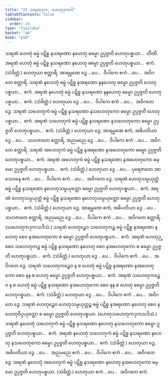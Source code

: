 ```yaml
---
title: "25 သရဏဒုက, ဟေတုဒုကာဒိ"
tableOfContents: false
sidebar:
  order: 26
type: "tipitaka"
basket: "ab"
book: "p18"
---
```



<DynamicBreadcrumb />

<Division number="84" book="p18" e="ch" v="40" p="323">

<Paragraph number="194" book="p18">
သရဏံ ဟေတုံ ဓမ္မံ ပဋိစ္စ နသရဏော နဟေတု ဓမ္မော ဥပ္ပဇ္ဇတိ ဟေတုပစ္စယာ…  တီဏိ.
</Paragraph>

<Paragraph number="195" book="p18">
အရဏံ ဟေတုံ ဓမ္မံ ပဋိစ္စ နသရဏော နဟေတု ဓမ္မော ဥပ္ပဇ္ဇတိ ဟေတုပစ္စယာ…  ဧကံ. (သံခိတ္တံ.) ဟေတုယာ စတ္တာရိ, အာရမ္မဏေ ဒွေ …ပေ…  ဝိပါကေ ဧကံ …ပေ…  အဝိဂတေ စတ္တာရိ.
</Paragraph>

<Paragraph number="196" book="p18">
သရဏံ နဟေတုံ ဓမ္မံ ပဋိစ္စ နအရဏော နနဟေတု ဓမ္မော ဥပ္ပဇ္ဇတိ ဟေတုပစ္စယာ…  ဧကံ.
</Paragraph>

<Paragraph number="197" book="p18">
အရဏံ နဟေတုံ ဓမ္မံ ပဋိစ္စ နသရဏော နနဟေတု ဓမ္မော ဥပ္ပဇ္ဇတိ ဟေတုပစ္စယာ…  ဧကံ. (သံခိတ္တံ.) ဟေတုယာ ဒွေ …ပေ…  ဝိပါကေ ဧကံ …ပေ…  အဝိဂတေ ဒွေ.
</Paragraph>

</Division>
<Division number="85" book="p18" e="ch" v="40" p="323">

<Paragraph number="198" book="p18">
သရဏံ သဟေတုကံ ဓမ္မံ ပဋိစ္စ နသရဏော နသဟေတုကော ဓမ္မော ဥပ္ပဇ္ဇတိ ဟေတုပစ္စယာ…  ဧကံ.
</Paragraph>

<Paragraph number="199" book="p18">
အရဏံ သဟေတုကံ ဓမ္မံ ပဋိစ္စ နသရဏော နသဟေတုကော ဓမ္မော ဥပ္ပဇ္ဇတိ ဟေတုပစ္စယာ…  ဧကံ. (သံခိတ္တံ.) ဟေတုယာ ဒွေ, အာရမ္မဏေ ဧကံ, အဓိပတိယာ ဒွေ …ပေ…  သဟဇာတေ စတ္တာရိ, အညမညေ ဒွေ …ပေ…  ဝိပါကေ ဧကံ …ပေ…  အဝိဂတေ စတ္တာရိ.
</Paragraph>

<Paragraph number="200" book="p18">
သရဏံ အဟေတုကံ ဓမ္မံ ပဋိစ္စ နအရဏော နအဟေတုကော ဓမ္မော ဥပ္ပဇ္ဇတိ ဟေတုပစ္စယာ…  ဧကံ.
</Paragraph>

<Paragraph number="201" book="p18">
အရဏံ အဟေတုကံ ဓမ္မံ ပဋိစ္စ နသရဏော နအဟေတုကော ဓမ္မော ဥပ္ပဇ္ဇတိ ဟေတုပစ္စယာ…  ဧကံ. (သံခိတ္တံ.) ဟေတုယာ ဒွေ …ပေ…  ပုရေဇာတေ အာသေဝနေ ဧကံ …ပေ…  ဝိပါကေ ဧကံ …ပေ…  အဝိဂတေ ဒွေ.
</Paragraph>

</Division>
<Division number="86" book="p18" e="ch" v="40" p="324">

<Paragraph number="202" book="p18">
သရဏံ ဟေတုသမ္ပယုတ္တံ ဓမ္မံ ပဋိစ္စ နသရဏော နဟေတုသမ္ပယုတ္တော ဓမ္မော ဥပ္ပဇ္ဇတိ ဟေတုပစ္စယာ…  ဧကံ. အရဏံ ဟေတုသမ္ပယုတ္တံ ဓမ္မံ ပဋိစ္စ နသရဏော နဟေတုသမ္ပယုတ္တော ဓမ္မော ဥပ္ပဇ္ဇတိ ဟေတုပစ္စယာ…  ဧကံ. (သံခိတ္တံ.)
</Paragraph>

<Paragraph number="203" book="p18">
ဟေတုယာ ဒွေ, အာရမ္မဏေ ဧကံ, အဓိပတိယာ ဒွေ …ပေ…  သဟဇာတေ စတ္တာရိ, အညမညေ ဒွေ …ပေ…  ဝိပါကေ ဧကံ …ပေ…  အဝိဂတေ စတ္တာရိ. (သဟေတုကဒုကသဒိသံ.)
</Paragraph>

</Division>
<Division number="87" book="p18" e="ch" v="40" p="324">

<Paragraph number="204" book="p18">
သရဏံ ဟေတုဉ္စေဝ သဟေတုကဉ္စ ဓမ္မံ ပဋိစ္စ နအရဏော နဟေတု စေဝ နအဟေတုကော စ ဓမ္မော ဥပ္ပဇ္ဇတိ ဟေတုပစ္စယာ…  ဧကံ.
</Paragraph>

<Paragraph number="205" book="p18">
အရဏံ ဟေတုဉ္စေဝ သဟေတုကဉ္စ ဓမ္မံ ပဋိစ္စ နသရဏော နဟေတု စေဝ နအဟေတုကော စ ဓမ္မော ဥပ္ပဇ္ဇတိ ဟေတုပစ္စယာ…  ဧကံ. (သံခိတ္တံ.) ဟေတုယာ ဒွေ …ပေ…  ဝိပါကေ ဧကံ …ပေ…  အဝိဂတေ ဒွေ.
</Paragraph>

<Paragraph number="206" book="p18">
သရဏံ သဟေတုကဉ္စေဝ န စ ဟေတုံ ဓမ္မံ ပဋိစ္စ နအရဏော နအဟေတုကော စေဝ နန စ ဟေတု ဓမ္မော ဥပ္ပဇ္ဇတိ ဟေတုပစ္စယာ…  ဧကံ.
</Paragraph>

<Paragraph number="207" book="p18">
အရဏံ သဟေတုကဉ္စေဝ န စ ဟေတုံ ဓမ္မံ ပဋိစ္စ နသရဏော နအဟေတုကော စေဝ နန စ ဟေတု ဓမ္မော ဥပ္ပဇ္ဇတိ ဟေတုပစ္စယာ…  ဧကံ. (သံခိတ္တံ.) ဟေတုယာ ဒွေ …ပေ…  ဝိပါကေ ဧကံ …ပေ…  အဝိဂတေ ဒွေ.
</Paragraph>

</Division>
<Division number="88" book="p18" e="ch" v="40" p="324">

<Paragraph number="208" book="p18">
သရဏံ ဟေတုဉ္စေဝ ဟေတုသမ္ပယုတ္တဉ္စ ဓမ္မံ ပဋိစ္စ နအရဏော နဟေတု စေဝ နဟေတုဝိပ္ပယုတ္တော စ ဓမ္မော ဥပ္ပဇ္ဇတိ ဟေတုပစ္စယာ. (ဟေတုသဟေတုကဒုကသဒိသံ.)
</Paragraph>

</Division>
<Division number="89" book="p18" e="ch" v="40" p="324">

<Paragraph number="209" book="p18">
သရဏံ နဟေတုံ သဟေတုကံ ဓမ္မံ ပဋိစ္စ နသရဏော နဟေတု နသဟေတုကော ဓမ္မော ဥပ္ပဇ္ဇတိ ဟေတုပစ္စယာ…  ဧကံ.
</Paragraph>

<Paragraph number="210" book="p18">
အရဏံ နဟေတုံ သဟေတုကံ ဓမ္မံ ပဋိစ္စ နသရဏော နဟေတု နသဟေတုကော ဓမ္မော ဥပ္ပဇ္ဇတိ ဟေတုပစ္စယာ…  ဧကံ. (သံခိတ္တံ.) ဟေတုယာ ဒွေ, အဓိပတိယာ ဒွေ …ပေ…  အညမညေ ဧကံ …ပေ…  ဝိပါကေ ဧကံ …ပေ…  အဝိဂတေ ဒွေ.
</Paragraph>

<Paragraph number="211" book="p18">
အရဏံ နဟေတုံ အဟေတုကံ ဓမ္မံ ပဋိစ္စ နသရဏော နဟေတု နအဟေတုကော ဓမ္မော ဥပ္ပဇ္ဇတိ ဟေတုပစ္စယာ. (သံခိတ္တံ.) ဟေတုယာ ဧကံ …ပေ…  အဝိဂတေ ဧကံ.
</Paragraph>
</Division>